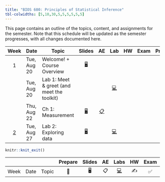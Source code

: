 ```yaml
---
title: "BIOS 600: Principles of Statistical Inference"
tbl-colwidths: [5,10,30,5,5,5,5,5,5]
---
```


This page contains an outline of the topics, content, and assignments for the semester. Note that this schedule will be updated as the semester progresses, with all changes documented here.

::: column-screen-inset-right
|    Week     | Date      | Topic    |  Slides   | AE   |  Lab  |  HW   |    Exam     |   Project  |
|:------:|--------|--------|:------:|:------:|:------:|:------:|:------:|:------:|
|  1  | Tue, Aug 20 | Welcome! + Course Overview                                                                 |        [🖥️](/slides/lec-1.html "lecture 1s"){aria-label="s"}    |                |       |    |     |    |
|    | Tue, Aug 20 | Lab 1: Meet & greet (and meet the toolkit)                        |        |          |    [💻](/slides/lab-1.html "Lab 1 Instructions"){aria-label="Lab 1 instructions"}    |    |      |                                                                                                                                                                                                                                                                                                                                                                                                                                                                                                                                                                                                                                                      |
|    | Thu, Aug 22 | Ch 1: Measurement   | [🖥️](/slides/lec2-measure-ch1-speaker.html "Lecture slides"){aria-label="Lecture 1 slides"} |       [📋](/ae/ae-0-movies.html "Application exercise"){aria-label="Application Exercise 0 instructions"}       |                                                                                                                                                                                                         |                                                                                                                                                                                |                                                            |                                                                                                                                                                                                                                                                                                                                                                                                                                                                                                                                                                                                                                                      |
|  [2](/weeks/week-2.html)  | Tue, Aug 27 | Lab 2: Exploring data                                                                  |              [🖥️](/slides/lab-1.html "Lab slides"){aria-label="Lab 1 slides"}               |                                                                                                                 |                                                               [💻](/labs/lab-1.html "Lab instructions"){aria-label="Lab 1 instructions"}                                                                |                                                                                                                                                                                |                                                            |                                                                                                                                                                                                                                                                                                                                                                                                                                                                                                                                                                                                                                                      |

:::

```r
knitr::knit_exit()
```

|      |      |       | Prepare | Slides | AE  |                                                    Labs                                                    | HW  | Exam | Project |
|--------|--------|--------|:------:|:------:|:------:|:------:|:------:|:------:|:------:|
| Week | Date | Topic |   📖    |   🖥️   | 📋  | [💻](https://sakai.duke.edu/samigo-app/servlet/Login?id=6fa7ebf3-01af-42a6-91ba-3e813d3901221641094171786) | ✍️  |  ✅  |   📂    |
